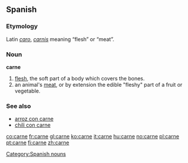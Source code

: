 ==Spanish==

===Etymology===
Latin ''[[caro]]'', ''[[carnis]]'' meaning “flesh” or “meat”.

===Noun===
'''carne''' {{f}}
#[[flesh]], the soft part of a body which covers the bones.
#an animal's [[meat]], or by extension the edible "fleshy" part of a fruit or vegetable.

===See also===
*[[arroz con carne]]
*[[chili con carne]]

[[Category:Spanish nouns]]

[[co:carne]]
[[fr:carne]]
[[gl:carne]]
[[ko:carne]]
[[it:carne]]
[[hu:carne]]
[[no:carne]]
[[pl:carne]]
[[pt:carne]]
[[fi:carne]]
[[zh:carne]]